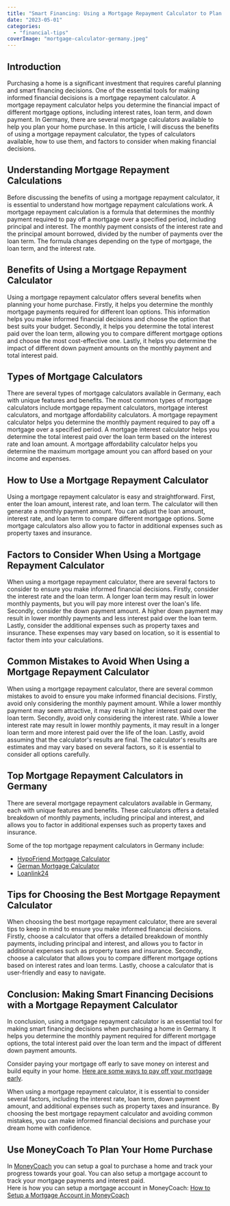 ```yaml
---
title: "Smart Financing: Using a Mortgage Repayment Calculator to Plan Your Home Purchase in Germany"
date: "2023-05-01"
categories: 
  - "financial-tips"
coverImage: "mortgage-calculator-germany.jpeg"
---
```


## Introduction

Purchasing a home is a significant investment that requires careful planning and smart financing decisions. One of the essential tools for making informed financial decisions is a mortgage repayment calculator. A mortgage repayment calculator helps you determine the financial impact of different mortgage options, including interest rates, loan term, and down payment. In Germany, there are several mortgage calculators available to help you plan your home purchase. In this article, I will discuss the benefits of using a mortgage repayment calculator, the types of calculators available, how to use them, and factors to consider when making financial decisions.

## Understanding Mortgage Repayment Calculations

Before discussing the benefits of using a mortgage repayment calculator, it is essential to understand how mortgage repayment calculations work. A mortgage repayment calculation is a formula that determines the monthly payment required to pay off a mortgage over a specified period, including principal and interest. The monthly payment consists of the interest rate and the principal amount borrowed, divided by the number of payments over the loan term. The formula changes depending on the type of mortgage, the loan term, and the interest rate.

## Benefits of Using a Mortgage Repayment Calculator

Using a mortgage repayment calculator offers several benefits when planning your home purchase. Firstly, it helps you determine the monthly mortgage payments required for different loan options. This information helps you make informed financial decisions and choose the option that best suits your budget. Secondly, it helps you determine the total interest paid over the loan term, allowing you to compare different mortgage options and choose the most cost-effective one. Lastly, it helps you determine the impact of different down payment amounts on the monthly payment and total interest paid.

## Types of Mortgage Calculators

There are several types of mortgage calculators available in Germany, each with unique features and benefits. The most common types of mortgage calculators include mortgage repayment calculators, mortgage interest calculators, and mortgage affordability calculators. A mortgage repayment calculator helps you determine the monthly payment required to pay off a mortgage over a specified period. A mortgage interest calculator helps you determine the total interest paid over the loan term based on the interest rate and loan amount. A mortgage affordability calculator helps you determine the maximum mortgage amount you can afford based on your income and expenses.

## How to Use a Mortgage Repayment Calculator

Using a mortgage repayment calculator is easy and straightforward. First, enter the loan amount, interest rate, and loan term. The calculator will then generate a monthly payment amount. You can adjust the loan amount, interest rate, and loan term to compare different mortgage options. Some mortgage calculators also allow you to factor in additional expenses such as property taxes and insurance.

## Factors to Consider When Using a Mortgage Repayment Calculator

When using a mortgage repayment calculator, there are several factors to consider to ensure you make informed financial decisions. Firstly, consider the interest rate and the loan term. A longer loan term may result in lower monthly payments, but you will pay more interest over the loan's life. Secondly, consider the down payment amount. A higher down payment may result in lower monthly payments and less interest paid over the loan term. Lastly, consider the additional expenses such as property taxes and insurance. These expenses may vary based on location, so it is essential to factor them into your calculations.

## Common Mistakes to Avoid When Using a Mortgage Repayment Calculator

When using a mortgage repayment calculator, there are several common mistakes to avoid to ensure you make informed financial decisions. Firstly, avoid only considering the monthly payment amount. While a lower monthly payment may seem attractive, it may result in higher interest paid over the loan term. Secondly, avoid only considering the interest rate. While a lower interest rate may result in lower monthly payments, it may result in a longer loan term and more interest paid over the life of the loan. Lastly, avoid assuming that the calculator's results are final. The calculator's results are estimates and may vary based on several factors, so it is essential to consider all options carefully.

## Top Mortgage Repayment Calculators in Germany

There are several mortgage repayment calculators available in Germany, each with unique features and benefits. 
These calculators offers a detailed breakdown of monthly payments, including principal and interest, and allows you to factor in additional expenses such as property taxes and insurance.

Some of the top mortgage repayment calculators in Germany include:

- [HypoFriend Mortgage Calculator](https://hypofriend.de/en/german-mortgage-calculator)
- [German Mortgage Calculator](https://german-mortgage.de/mortgage-calculator/)
- [Loanlink24](https://www.loanlink24.com/mortgage-calculator/repayment-calculator/)

## Tips for Choosing the Best Mortgage Repayment Calculator

When choosing the best mortgage repayment calculator, there are several tips to keep in mind to ensure you make informed financial decisions. Firstly, choose a calculator that offers a detailed breakdown of monthly payments, including principal and interest, and allows you to factor in additional expenses such as property taxes and insurance. Secondly, choose a calculator that allows you to compare different mortgage options based on interest rates and loan terms. Lastly, choose a calculator that is user-friendly and easy to navigate.

## Conclusion: Making Smart Financing Decisions with a Mortgage Repayment Calculator

In conclusion, using a mortgage repayment calculator is an essential tool for making smart financing decisions when purchasing a home in Germany.
It helps you determine the monthly payment required for different mortgage options, the total interest paid over the loan term and the impact of different down payment amounts. 

Consider paying your mortgage off early to save money on interest and build equity in your home. [Here are some ways to pay off your mortgage early](/blog/ways-pay-off-mortgage-early).

When using a mortgage repayment calculator, it is essential to consider several factors, including the interest rate, loan term, down payment amount, and additional expenses such as property taxes and insurance. By choosing the best mortgage repayment calculator and avoiding common mistakes, you can make informed financial decisions and purchase your dream home with confidence.


## Use MoneyCoach To Plan Your Home Purchase
In [MoneyCoach](/) you can setup a goal to purchase a home and track your progress towards your goal. 
You can also setup a mortgage account to track your mortgage payments and interest paid.  
Here is how you can setup a mortgage account in MoneyCoach: [How to Setup a Mortgage Account in MoneyCoach](/guides/how-to-setup-a-mortgage-account-in-moneycoach)